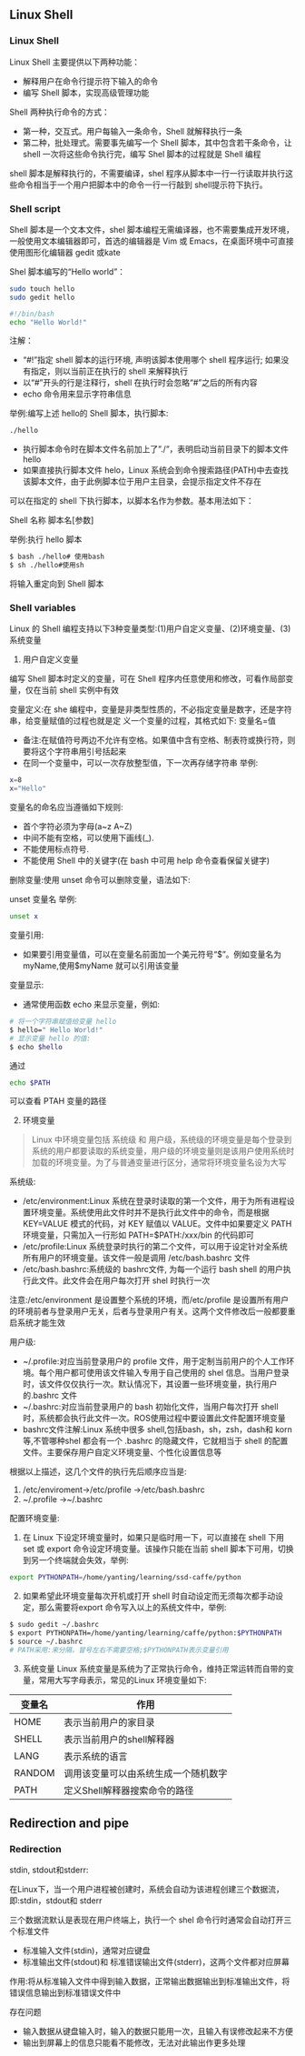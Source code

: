 
<WordCount>


## Linux Shell

### Linux Shell

Linux Shell 主要提供以下两种功能：
- 解释用户在命令行提示符下输入的命令
- 编写 Shell 脚本，实现高级管理功能

Shell 两种执行命令的方式：

- 第一种，交互式。用户每输入一条命令，Shell 就解释执行一条
- 第二种，批处理式。需要事先编写一个 Shell 脚本，其中包含若干条命令，让 shell 一次将这些命令执行完，编写 Shel 脚本的过程就是 Shell 编程

shell 脚本是解释执行的，不需要编译，shel 程序从脚本中一行一行读取并执行这些命令相当于一个用户把脚本中的命令一行一行敲到 shell提示符下执行。

### Shell script

Shell 脚本是一个文本文件，shel 脚本编程无需编译器，也不需要集成开发环境，一般使用文本编辑器即可，首选的编辑器是 Vim 或 Emacs，在桌面环境中可直接使用图形化编辑器 gedit 或kate

Shel 脚本编写的“Hello world”：

```bash
sudo touch hello
sudo gedit hello
```

```bash
#!/bin/bash
echo "Hello World!"
```

注解：
- “#!”指定 shell 脚本的运行环境, 声明该脚本使用哪个 shell 程序运行; 如果没有指定，则以当前正在执行的 shell 来解释执行
- 以“#”开头的行是注释行，shell 在执行时会忽略“#”之后的所有内容
- echo 命令用来显示字符串信息

举例:编写上述 hello的 Shell 脚本，执行脚本:

```bash
./hello
```
- 执行脚本命令时在脚本文件名前加上了”./”，表明启动当前目录下的脚本文件 hello
- 如果直接执行脚本文件 helo，Linux 系统会到命令搜索路径(PATH)中去查找该脚本文件，由于此例脚本位于用户主目录，会提示指定文件不存在

可以在指定的 shell 下执行脚本，以脚本名作为参数。基本用法如下：

Shell 名称 脚本名[参数]

举例:执行 hello 脚本
```bash
$ bash ./hello# 使用bash
$ sh ./hello#使用sh
```

将输入重定向到 Shell 脚本

### Shell variables

Linux 的 Shell 编程支持以下3种变量类型:(1)用户自定义变量、(2)环境变量、(3)系统变量

1. 用户自定义变量

编写 Shell 脚本时定义的变量，可在 Shell 程序内任意使用和修改，可看作局部变量，仅在当前 shell 实例中有效

变量定义:在 she 编程中，变量是非类型性质的，不必指定变量是数字，还是字符串，给变量赋值的过程也就是定
义一个变量的过程，其格式如下:
变量名=值
- 备注:在赋值符号两边不允许有空格。如果值中含有空格、制表符或换行符，则要将这个字符串用引号括起来
- 在同一个变量中，可以一次存放整型值，下一次再存储字符串
举例:
```bash
x=8
x="Hello"
```

变量名的命名应当遵循如下规则:
- 首个字符必须为字母(a~z A~Z)
- 中间不能有空格，可以使用下画线(_).
- 不能使用标点符号.
- 不能使用 Shell 中的关键字(在 bash 中可用 help 命令查看保留关键字)

删除变量:使用 unset 命令可以删除变量，语法如下:

unset 变量名
举例:
```bash
unset x
```

变量引用:
- 如果要引用变量值，可以在变量名前面加一个美元符号“\$”。例如变量名为myName,使用\$myName 就可以引用该变量

变量显示:
- 通常使用函数 echo 来显示变量，例如:
```bash
# 将一个字符串赋值给变量 hello
$ hello=" Hello World!"
# 显示变量 hello 的值:
$ echo $hello
```

通过
```bash
echo $PATH
```
可以查看 PTAH 变量的路径

2. 环境变量
> Linux 中环境变量包括 系统级 和 用户级，系统级的环境变量是每个登录到系统的用户都要读取的系统变量，用户级的环境变量则是该用户使用系统时加载的环境变量。为了与普通变量进行区分，通常将环境变量名设为大写

系统级:
- /etc/environment:Linux 系统在登录时读取的第一个文件，用于为所有进程设置环境变量。系统使用此文件时并不是执行此文件中的命令，而是根据 KEY=VALUE 模式的代码，对 KEY 赋值以 VALUE。文件中如果要定义 PATH 环境变量，只需加入一行形如 PATH=$PATH:/xxx/bin 的代码即可
- /etc/profile:Linux 系统登录时执行的第二个文件，可以用于设定针对全系统所有用户的环境变量。该文件一般是调用 /etc/bash.bashrc 文件
- /etc/bash.bashrc:系统级的 bashrc文件, 为每一个运行 bash shell 的用户执行此文件。此文件会在用户每次打开 shel 时执行一次

注意:/etc/environment 是设置整个系统的环境，而/etc/profile 是设置所有用户的环境前者与登录用户无关，后者与登录用户有关。这两个文件修改后一般都要重启系统才能生效

用户级: 
- ~/.profile:对应当前登录用户的 profile 文件，用于定制当前用户的个人工作环境。每个用户都可使用该文件输入专用于自己使用的 shel 信息。当用户登录时，该文件仅仅执行一次。默认情况下，其设置一些环境变量，执行用户的.bashrc 文件
- ~/.bashrc:对应当前登录用户的 bash 初始化文件，当用户每次打开 shell 时，系统都会执行此文件一次。ROS使用过程中要设置此文件配置环境变量
- bashrc文件注解:Linux 系统中很多 shell,包括bash，sh，zsh，dash和 korn 等,不管哪种shel 都会有一个 .bashrc 的隐藏文件，它就相当于 shell 的配置文件。主要保存用户自定义环境变量、个性化设置信息等

根据以上描述，这几个文件的执行先后顺序应当是:
1. /etc/enviroment->/etc/profile ->/etc/bash.bashrc
2. \~/.profile ->\~/.bashrc

配置环境变量:
1. 在 Linux 下设定环境变量时，如果只是临时用一下，可以直接在 shell 下用 set 或 export 命令设定环境变量。该操作只能在当前 shell 脚本下可用，切换到另一个终端就会失效，举例:
```bash
export PYTHONPATH=/home/yanting/learning/ssd-caffe/python
```

2. 如果希望此环境变量每次开机或打开 shell 时自动设定而无须每次都手动设定，那么需要将export 命令写入以上的系统文件中，举例:
```bash
$ sudo gedit ~/.bashrc
$ export PYTHONPATH=/home/yanting/learning/caffe/python:$PYTHONPATH
$ source ~/.bashrc
# PATH采用:来分隔，冒号左右不需要空格;$PYTHONPATH表示变量引用
```

3. 系统变量
Linux 系统变量是系统为了正常执行命令，维持正常运转而自带的变量，常用大写字母表示，常见的Linux 环境变量如下:

|变量名|作用|
|---|--|
|HOME|表示当前用户的家目录|
|SHELL|表示当前用户的shell解释器|
|LANG|表示系统的语言|
|RANDOM|调用该变量可以由系统生成一个随机数字|
|PATH|定义Shell解释器搜索命令的路径|

## Redirection and pipe

### Redirection

stdin, stdout和stderr:

在Linux下，当一个用户进程被创建时，系统会自动为该进程创建三个数据流，即:stdin，stdout和 stderr


三个数据流默认是表现在用户终端上，执行一个 shel 命令行时通常会自动打开三个标准文件
- 标准输入文件(stdin)，通常对应键盘
- 标准输出文件(stdout)和 标准错误输出文件(stderr)，这两个文件都对应屏幕

作用:将从标准输入文件中得到输入数据，正常输出数据输出到标准输出文件，将错误信息输出到标准错误文件中

存在问题
- 输入数据从键盘输入时，输入的数据只能用一次，且输入有误修改起来不方便
- 输出到屏幕上的信息只能看不能修改，无法对此输出作更多处理

</WordCount>